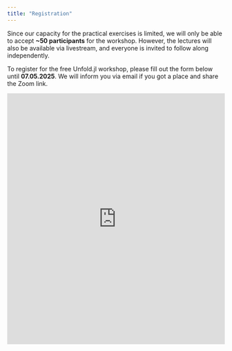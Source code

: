 ```yaml
---
title: "Registration"
---
```


::: {.callout-note}
Since our capacity for the practical exercises is limited, we will only be able to accept **~50 participants** for the workshop.
However, the lectures will also be available via livestream, and everyone is invited to follow along independently.
:::

To register for the free Unfold.jl workshop, please fill out the form below until **07.05.2025**. 
We will inform you via email if you got a place and share the Zoom link.

<iframe width="750px" height="580px" src=https://forms.office.com/Pages/ResponsePage.aspx?id=z8oksN7eQUKhXDyX1VPp836-sjS8o81Eqt_rYQKX4NBUNDJXS0E3MUQxQVBMSzlTMzlEVVFBSkxFUy4u&embed=true frameborder="0" marginwidth="0" marginheight="0" style="border: none; max-width:100%; max-height:100vh" allowfullscreen webkitallowfullscreen mozallowfullscreen msallowfullscreen> </iframe>
